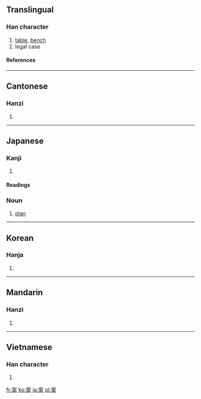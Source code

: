 ==Translingual==
===Han character===
{{Han char|rn=75|rad=木|as=06|sn=10|four=3090<sub>4</sub>|canj=十女木 (JVD)}}
# [[table]], [[bench]]
# legal case

====References====
{{Han ref|kx=0525.090|dkj=14762|dj=0914.030|hdz=21207.080|uh=6848|ud=26696|bh=AED7|bd=44759}}

----
==Cantonese==
===Hanzi===
{{yue-hanzi|jyut=|y=ngon3, on3}}
# {{defn|Cantonese}}

----
==Japanese==
===Kanji===
{{ja-kanji|grade=4|rs=木06}}
# {{defn|Japanese}}

====Readings====
{{ja-readings|on=[[あん]] ([[an]])|kun=[[つくえ]] ([[tsukue]]), [[かんがえる]] ([[kangaeru]])}}

===Noun===
{{ja-noun|k|count=|hira=あん|kata=|rom=an|kanji=|kyu=|shin=|hidx=}}
# [[plan]]

----
==Korean==
===Hanja===
{{ko-hanja|hangeul=안|eumhun=|rv=an|mr=an|y=an}}
# {{defn|Korean}}

----
==Mandarin==
===Hanzi===
{{cmn-hanzi|pin=[[àn]] ([[an4]])|wg=an<sup>4</sup>}}
# {{defn|Mandarin}}

----
==Vietnamese==
===Han character===
{{vi-hantu|Án}}
# {{defn|Vietnamese}}

[[fr:案]]
[[ko:案]]
[[ja:案]]
[[pl:案]]